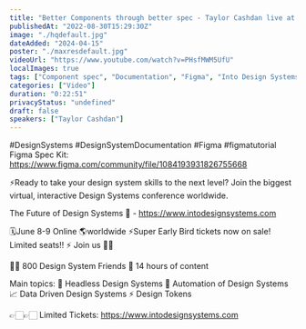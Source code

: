 ```yaml
---
title: "Better Components through better spec - Taylor Cashdan live at Into Design Systems Conference"
publishedAt: "2022-08-30T15:29:30Z"
image: "./hqdefault.jpg"
dateAdded: "2024-04-15"
poster: "./maxresdefault.jpg"
videoUrl: "https://www.youtube.com/watch?v=PHsfMWM5UfU"
localImages: true
tags: ["Component spec", "Documentation", "Figma", "Into Design Systems Conference"]
categories: ["Video"]
duration: "0:22:51"
privacyStatus: "undefined"
draft: false
speakers: ["Taylor Cashdan"]
---
```

#DesignSystems #DesignSystemDocumentation #Figma #figmatutorial 
Figma Spec Kit:
https://www.figma.com/community/file/1084193931826755668

⚡️Ready to take your design system skills to the next level? 
Join the biggest virtual, interactive Design Systems conference worldwide.

The Future of Design Systems 🚀 - https://www.intodesignsystems.com

🗓️June 8-9 Online 🌎worldwide
⚡️Super Early Bird tickets now on sale! Limited seats!! ⚡️
Join us 🙌🏻

👋🏻 800 Design System Friends
🎨 14 hours of content

Main topics:
🎨 Headless Design Systems
🤖 Automation of Design Systems
📈 Data Driven Design Systems
⚡️ Design Tokens

👉🏻👉🏻 Limited Tickets: https://www.intodesignsystems.com
